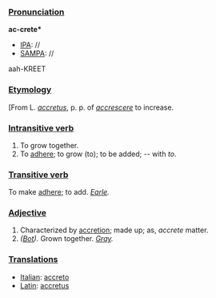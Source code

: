 ===[[Pronunciation]]===

'''ac-crete*'''
*[[IPA]]: //
*[[SAMPA]]: //
aah-KREET
===[[Etymology]]===

[From L. ''[[accretus]]'', p. p. of ''[[accrescere]]'' to increase.
===[[Intransitive verb]]===

<ol>
<li>To grow together.

<li> To [[adhere]]; to grow (to); to be added; -- with ''to''.
</ol>
===[[Transitive verb]]===

To make [[adhere]]; to add. ''[[Earle]].''
===[[Adjective]]===

<ol>
<li>Characterized by [[accretion]]; made up; as, ''accrete'' matter.

<li> ''([[Bot]]).'' Grown together. ''[[Gray]].''
</ol>
===[[Translations]]===

*[[Italian]]: [[accreto]]
*[[Latin]]: [[accretus]]